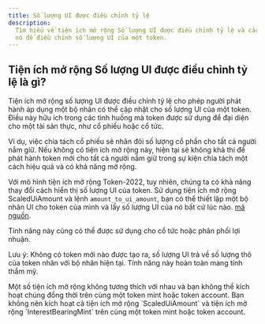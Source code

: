 ```yaml
---
title: Số lượng UI được điều chỉnh tỷ lệ
description:
  Tìm hiểu về tiện ích mở rộng Số lượng UI được điều chỉnh tỷ lệ và cách sử dụng
  nó để điều chỉnh số lượng UI của một token.
---
```


## Tiện ích mở rộng Số lượng UI được điều chỉnh tỷ lệ là gì?

Tiện ích mở rộng số lượng UI được điều chỉnh tỷ lệ cho phép người phát hành áp
dụng một bộ nhân có thể cập nhật cho số lượng UI của một token. Điều này hữu ích
trong các tình huống mà token được sử dụng để đại diện cho một tài sản thực, như
cổ phiếu hoặc cổ tức.

Ví dụ, việc chia tách cổ phiếu sẽ nhân đôi số lượng cổ phần cho tất cả người nắm
giữ. Nếu không có tiện ích mở rộng này, hiện tại sẽ không khả thi để phát hành
token mới cho tất cả người nắm giữ trong sự kiện chia tách một cách hiệu quả và
có khả năng mở rộng.

Với mô hình tiện ích mở rộng Token-2022, tuy nhiên, chúng ta có khả năng thay
đổi cách hiển thị số lượng UI của token. Sử dụng tiện ích mở rộng ScaledUiAmount
và lệnh `amount_to_ui_amount`, bạn có thể thiết lập một bộ nhân UI cho token của
mình và lấy số lượng UI của nó bất cứ lúc nào.
[mã nguồn](https://github.com/solana-program/token-2022/tree/main/program/src/extension/scaled_ui_amount).

Tính năng này cũng có thể được sử dụng cho cổ tức hoặc phân phối lợi nhuận.

Lưu ý: Không có token mới nào được tạo ra, số lượng UI trả về số lượng thô của
token nhân với bộ nhân hiện tại. Tính năng này hoàn toàn mang tính thẩm mỹ.

<Callout type="info">
  Một số tiện ích mở rộng không tương thích với nhau và bạn không thể kích hoạt
  chúng đồng thời trên cùng một token mint hoặc token account. Bạn không nên
  kích hoạt cả tiện ích mở rộng `ScaledUiAmount` và tiện ích mở rộng
  `InterestBearingMint` trên cùng một token mint hoặc token account.
</Callout>
